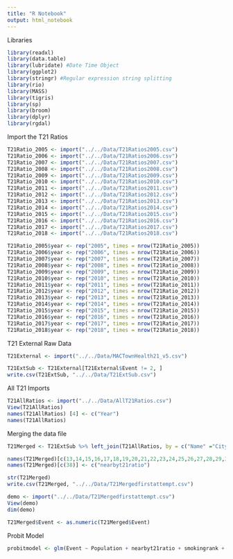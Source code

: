 ```yaml
---
title: "R Notebook"
output: html_notebook
---
```

Libraries

```r
library(readxl)
library(data.table)
library(lubridate) #Date Time Object
library(ggplot2)
library(stringr) #Regular expression string splitting
library(rio)
library(MASS)
library(tigris)
library(sp)
library(broom)
library(dplyr)
library(rgdal)
```

Import the T21 Ratios
```r
T21Ratio_2005 <- import("../../Data/T21Ratios2005.csv")
T21Ratio_2006 <- import("../../Data/T21Ratios2006.csv")
T21Ratio_2007 <- import("../../Data/T21Ratios2007.csv")
T21Ratio_2008 <- import("../../Data/T21Ratios2008.csv")
T21Ratio_2009 <- import("../../Data/T21Ratios2009.csv")
T21Ratio_2010 <- import("../../Data/T21Ratios2010.csv")
T21Ratio_2011 <- import("../../Data/T21Ratios2011.csv")
T21Ratio_2012 <- import("../../Data/T21Ratios2012.csv")
T21Ratio_2013 <- import("../../Data/T21Ratios2013.csv")
T21Ratio_2014 <- import("../../Data/T21Ratios2014.csv")
T21Ratio_2015 <- import("../../Data/T21Ratios2015.csv")
T21Ratio_2016 <- import("../../Data/T21Ratios2016.csv")
T21Ratio_2017 <- import("../../Data/T21Ratios2017.csv")
T21Ratio_2018 <- import("../../Data/T21Ratios2018.csv")
```


```r
T21Ratio_2005$year <- rep("2005", times = nrow(T21Ratio_2005))
T21Ratio_2006$year <- rep("2006", times = nrow(T21Ratio_2006))
T21Ratio_2007$year <- rep("2007", times = nrow(T21Ratio_2007))
T21Ratio_2008$year <- rep("2008", times = nrow(T21Ratio_2008))
T21Ratio_2009$year <- rep("2009", times = nrow(T21Ratio_2009))
T21Ratio_2010$year <- rep("2010", times = nrow(T21Ratio_2010))
T21Ratio_2011$year <- rep("2011", times = nrow(T21Ratio_2011))
T21Ratio_2012$year <- rep("2012", times = nrow(T21Ratio_2012))
T21Ratio_2013$year <- rep("2013", times = nrow(T21Ratio_2013))
T21Ratio_2014$year <- rep("2014", times = nrow(T21Ratio_2014))
T21Ratio_2015$year <- rep("2015", times = nrow(T21Ratio_2015))
T21Ratio_2016$year <- rep("2016", times = nrow(T21Ratio_2016))
T21Ratio_2017$year <- rep("2017", times = nrow(T21Ratio_2017))
T21Ratio_2018$year <- rep("2018", times = nrow(T21Ratio_2018))
```





T21 External Raw Data 

```r
T21External <- import("../../Data/MACTownHealth21_v5.csv")
```

```r
T21ExtSub <- T21External[T21External$Event != 2, ]
write.csv(T21ExtSub, "../../Data/T21ExtSub.csv")
```

All T21 Imports

```r
T21AllRatios <- import("../../Data/AllT21Ratios.csv")
View(T21AllRatios)
names(T21AllRatios) [4] <- c("Year")
names(T21AllRatios)
```

Merging the data file
```r
T21Merged <- T21ExtSub %>% left_join(T21AllRatios, by = c("Name" ="CityTown", "Year" = "Year"))
```


```r
names(T21Merged)[c(13,14,15,16,17,18,19,20,21,22,23,24,25,26,27,28,29,30,31)] <- c("smokingrank", "dietexerrank", "alcoholuserank","unsafesexrank", "accesscarerank", "qualitycarerank", "educationrank", "employmentrank", "incomerank", "familysupportrank", "communityrank", "airqualityrank", "builtenvironmentrank", "mortalityrank",  "morbidityrank", "hbehaviorrank", "clinicalrank","socialeconrank","physicalenvironrank")
names(T21Merged)[c(38)] <- c("nearbyt21ratio")
```

```r
str(T21Merged)
write.csv(T21Merged, "../../Data/T21Mergedfirstattempt.csv")
```

```r
demo <- import("../../Data/T21Mergedfirstattempt.csv")
View(demo)
dim(demo)
```



```r
T21Merged$Event <- as.numeric(T21Merged$Event)
```



Probit Model
```r
probitmodel <- glm(Event ~ Population + nearbyt21ratio + smokingrank + dietexerrank + alcoholuserank + unsafesexrank + accesscarerank + qualitycarerank + educationrank + employmentrank + incomerank + familysupportrank + communityrank + airqualityrank + builtenvironmentrank + mortalityrank + morbidityrank + hbehaviorrank + clinicalrank + socialeconrank + physicalenvironrank, family = binomial(link = "probit"), data = T21Merged )

```


